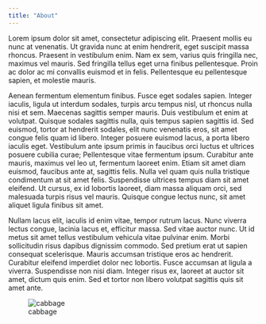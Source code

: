 ```yaml
---
title: "About"
---
```


Lorem ipsum dolor sit amet, consectetur adipiscing elit. Praesent mollis eu nunc at venenatis. Ut gravida nunc at enim hendrerit, eget suscipit massa rhoncus. Praesent in vestibulum enim. Nam ex sem, varius quis fringilla nec, maximus vel mauris. Sed fringilla tellus eget urna finibus pellentesque. Proin ac dolor ac mi convallis euismod et in felis. Pellentesque eu pellentesque sapien, et molestie mauris.

Aenean fermentum elementum finibus. Fusce eget sodales sapien. Integer iaculis, ligula ut interdum sodales, turpis arcu tempus nisl, ut rhoncus nulla nisi et sem. Maecenas sagittis semper mauris. Duis vestibulum et enim at volutpat. Quisque sodales sagittis nulla, quis tempus sapien sagittis id. Sed euismod, tortor at hendrerit sodales, elit nunc venenatis eros, sit amet congue felis quam id libero. Integer posuere euismod lacus, a porta libero iaculis eget. Vestibulum ante ipsum primis in faucibus orci luctus et ultrices posuere cubilia curae; Pellentesque vitae fermentum ipsum. Curabitur ante mauris, maximus vel leo ut, fermentum laoreet enim. Etiam sit amet diam euismod, faucibus ante at, sagittis felis. Nulla vel quam quis nulla tristique condimentum at sit amet felis. Suspendisse ultrices tempus diam sit amet eleifend. Ut cursus, ex id lobortis laoreet, diam massa aliquam orci, sed malesuada turpis risus vel mauris. Quisque congue lectus nunc, sit amet aliquet ligula finibus sit amet.

Nullam lacus elit, iaculis id enim vitae, tempor rutrum lacus. Nunc viverra lectus congue, lacinia lacus et, efficitur massa. Sed vitae auctor nunc. Ut id metus sit amet tellus vestibulum vehicula vitae pulvinar enim. Morbi sollicitudin risus dapibus dignissim commodo. Sed pretium erat ut sapien consequat scelerisque. Mauris accumsan tristique eros ac hendrerit. Curabitur eleifend imperdiet dolor nec lobortis. Fusce accumsan at ligula a viverra. Suspendisse non nisi diam. Integer risus ex, laoreet at auctor sit amet, dictum quis enim. Sed et tortor non libero volutpat sagittis quis sit amet ante.

![cabbage](.\pics\cabbage.png)
